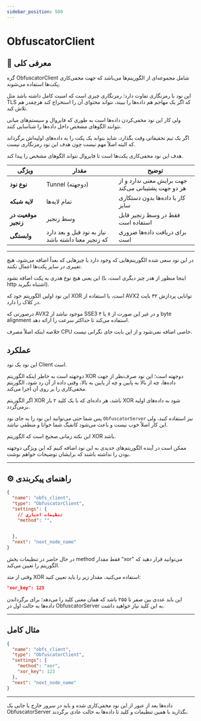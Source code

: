 ```yaml
---
sidebar_position: 500
---
```


# ObfuscatorClient

## 📖 معرفی کلی

گره ObfuscatorClient شامل مجموعه‌ای از الگوریتم‌ها می‌باشد که جهت مخفی‌کاری پکت‌ها استفاده می‌شوند.

این نود با رمزنگاری تفاوت دارد؛ رمزنگاری چیزی است که امنیت کامل داشته باشد مثل TLS که اگر یک مهاجم هم داده‌ها را ببیند، نتواند محتوای آن را استخراج کند هرچقدر هم تلاش کند.

ولی کار این نود مخفی‌کردن داده‌ها است به طوری که فایروال و سیستم‌های میانی نتوانند الگوهای مشخص داخل داده‌ها را شناسایی کنند.

اگر یک تیم تحقیقاتی وقت بگذارد، شاید بتواند یک پکت را به داده‌های اولیه‌اش برگرداند که البته اصلاً مهم نیست چون هدف این نود رمزنگاری نیست.

هدف این نود مخفی‌کاری پکت‌ها است تا فایروال نتواند الگوهای مشخص را پیدا کند. 



| ویژگی              | مقدار                        | توضیح                                              |
|--------------------|------------------------------|----------------------------------------------------|
| **نوع نود**        | Tunnel (دوجهته)            | جهت برایش معنی ندارد و از هر دو جهت پشتیبانی می‌کند          |
| **لایه شبکه**      | تمام لایه‌ها    | کار با داده‌ها بدون دستکاری سایز                   |
| **موقعیت در زنجیر**| وسط زنجیر                 | فقط در وسط زنجیر قابل استفاده است               |
| **وابستگی**        | نیاز به نود قبل و بعد دارد که زنجیر معنا داشته باشد   | برای دریافت داده‌ها ضروری است                      |

---

در این نود سعی شده الگوریتم‌هایی که وجود دارد یا چیزهایی که بعداً اضافه می‌شود، هیچ تغییری در سایز پکت‌ها اعمال نکنند.

این یعنی هیچ نوع هدری به پکت اضافه نشود (اینجا منظور از هدر چیز دیگری است، با http اشتباه نگیرید).

این نود اولین الگوریتم خود که XOR است، با استفاده از AVX2 توانایی پردازش ۳۲ بایت در کلاک را دارد.

درصورتی که AVX2 موجود نباشد از SSE3 و در غیر این صورت از ۸ یا ۴ byte alignment استفاده می‌کند تا حداکثر سرعت را ارائه دهد.

خلاصه اینکه اصلاً مصرف CPU خاصی اضافه نمی‌شود و از این بابت جای نگرانی نیست.

## عملکرد

این نود یک نود Client است.

دوجهته است به خاطر اینکه الگوریتم XOR دوجهته است؛ این نود صرف‌نظر از جهت داده‌ها، چه از بالا به پایین و چه از پایین به بالا، وقتی داده از آن رد شود، الگوریتم مخفی‌کاری را بر روی آن اجرا می‌کند.

اگر الگوریتم XOR باشد، هر داده‌ای که با یک کلید ۲ بار XOR شود به داده‌های اولیه برمی‌گردد.

پس شما حتی می‌توانید این نود را به جای نود `ObfuscatorServer` نیز استفاده کنید، ولی این کار اصلاً خوب نیست و باعث می‌شود کانفیگ شما خوانا و منطقی نباشد.

این نکته زمانی صحیح است که الگوریتم XOR باشد.

ممکن است در آینده الگوریتم‌های جدیدی به این نود اضافه کنیم که این ویژگی دوجهته بودن را نداشته باشند که برایشان توضیحات خواهم نوشت.


---

## ⚙️ راهنمای پیکربندی

```json
{
  "name": "obfs_client",
  "type": "ObfuscatorClient",
  "settings": {
    // تنظیمات اجباری
    "method": "",
    

  },
  "next": "next_node_name"
}
```

در حال حاضر در تنظیمات بخش method فقط مقدار "xor" می‌توانید قرار دهید که الگوریتم را تعیین می‌کند.

وقتی از متد XOR استفاده می‌کنید، مقدار زیر را باید تعیین کنید:

```json
"xor_key": 123
```

این باید عددی بین صفر تا ۲۵۵ باشد که همان معنی کلید را می‌دهد؛ برای برگرداندن داده‌ها به حالت اول در ObfuscatorServer به این کلید نیاز خواهید داشت.

---

## مثال کامل 

```json
{
  "name": "obfs_client",
  "type": "ObfuscatorClient",
  "settings": {
    "method": "xor",
    "xor_key": 123
  },
  "next": "next_node_name"
}
```

---

داده‌ها بعد از عبور از این نود مخفی‌کاری شده و باید در سرور خارج یا جایی یک ObfuscatorServer بگذارید با همین تنظیمات و کلید تا داده‌ها به حالت عادی برگردند.

